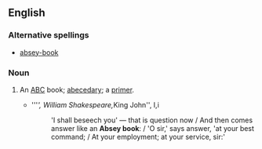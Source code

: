 ==English==

===Alternative spellings===
*[[absey-book]]

===Noun===
{{en-noun|sg=[[absey]] [[book]]}}

# {{Obsolete}} An [[ABC]] book; [[abecedary]]; a [[primer]]. 
#*'''''', William Shakespeare, ''King John'', I,i
#*:'I shall beseech you' — that is question now / And then comes answer like an '''Absey book''': / 'O sir,' says answer, 'at your best command; / At your employment; at your service, sir:'